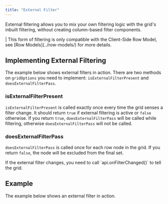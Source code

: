 ```yaml
---
title: "External Filter"
---
```


External filtering allows you to mix your own filtering logic with the grid's inbuilt filtering, without creating column-based filter components.

<warning>
| This form of filtering is only compatible with the Client-Side Row Model, see [Row Models](../row-models/) for more details.
</warning>

## Implementing External Filtering

The example below shows external filters in action. There are two methods on `gridOptions` you need to implement: `isExternalFilterPresent` and `doesExternalFilterPass`.

<api-documentation source='grid-options/properties.json' section='filter' names='["isExternalFilterPresent", "doesExternalFilterPass"]'></api-documentation>

### isExternalFilterPresent

`isExternalFilterPresent` is called exactly once every time the grid senses a filter change. It should return `true` if external filtering is active or `false` otherwise. If you return `true`, `doesExternalFilterPass` will be called while filtering, otherwise `doesExternalFilterPass` will not be called.

### doesExternalFilterPass
`doesExternalFilterPass` is called once for each row node in the grid. If you return `false`, the node will be excluded from the final set.


<note>
If the external filter changes, you need to call `api.onFilterChanged()` to tell the grid.
</note>

## Example

The example below shows an external filter in action.

<GridExampleRunner title='External Filter' name='external-filter' type='generated' options='{ "enterprise": true, "exampleHeight": 565, "modules": ["clientside", "setfilter", "menu", "columnpanel"] }'></GridExampleRunner>

